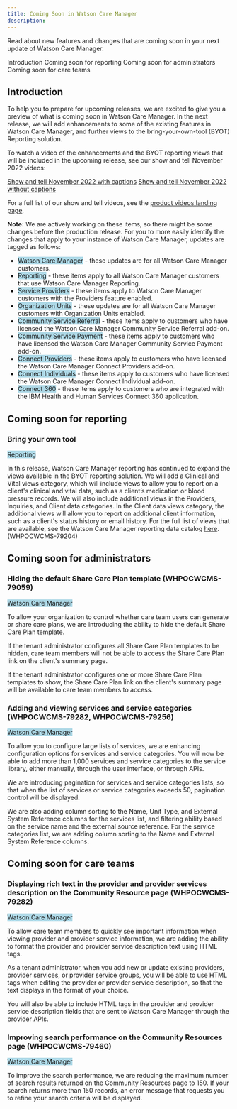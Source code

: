 ```yaml
---
title: Coming Soon in Watson Care Manager
description: 
---
```


Read about new features and changes that are coming soon in your next update of Watson Care Manager.

<AnchorLinks>
  <AnchorLink>Introduction</AnchorLink>
  <AnchorLink>Coming soon for reporting</AnchorLink>
  <AnchorLink>Coming soon for administrators</AnchorLink>
  <AnchorLink>Coming soon for care teams</AnchorLink>
</AnchorLinks>

## Introduction

To help you to prepare for upcoming releases, we are excited to give you a preview of what is coming soon in Watson Care Manager. In the next release, we will add enhancements to some of the existing features in Watson Care Manager, and further views to the bring-your-own-tool (BYOT) Reporting solution.

To watch a video of the enhancements and the BYOT reporting views that will be included in the upcoming release, see our show and tell November 2022 videos:

[Show and tell November 2022 with captions](/static/videos/show-and-tell-Nov22.mp4)
[Show and tell November 2022 without captions](/static/videos/Show-and-Tell_Nov_22_no_captions.mp4)

 For a full list of our show and tell videos, see the [product videos landing page](/videos.mdx).

**Note:** We are actively working on these items, so there might be some changes before the production release. For you to more easily identify the changes that apply to your instance of Watson Care Manager, updates are tagged as follows:

- <span style="background-color: lightblue;">Watson Care Manager</span> - these updates are for all Watson Care Manager customers.
- <span style="background-color: lightblue;">Reporting</span> - these items apply to all Watson Care Manager customers that use Watson Care Manager Reporting.
- <span style="background-color: lightblue;">Service Providers</span> - these items apply to Watson Care Manager customers with the Providers feature enabled.
- <span style="background-color: lightblue;">Organization Units</span> - these updates are for all Watson Care Manager customers with Organization Units enabled.
- <span style="background-color: lightblue;">Community Service Referral</span> - these items apply to customers who have licensed the Watson Care Manager Community Service Referral add-on.
- <span style="background-color: lightblue;">Community Service Payment</span> - these items apply to customers who have licensed the Watson Care Manager Community Service Payment add-on.
- <span style="background-color: lightblue;">Connect Providers</span> - these items apply to customers who have licensed the Watson Care Manager Connect Providers add-on.
- <span style="background-color: lightblue;">Connect Individuals</span> - these items apply to customers who have licensed the Watson Care Manager Connect Individual add-on.
- <span style="background-color: lightblue;">Connect 360</span> - these items apply to customers who are integrated with the IBM Health and Human Services Connect 360 application.

## Coming soon for reporting

### Bring your own tool

<span style="background-color: lightblue;">Reporting</span>

In this release, Watson Care Manager reporting has continued to expand the views available in the BYOT reporting solution. We will add a Clinical and Vital views category, which will include views to allow you to report on a client's clinical and vital data, such as a client’s medication or blood pressure records. We will also include additional views in the Providers, Inquiries, and Client data categories. In the Client data views category, the additional views will allow you to report on additional client information, such as a client's status history or email history. For the full list of views that are available, see the Watson Care Manager reporting data catalog [here](https://merative.github.io/wcm-reporting-datacatalog/#/). (WHPOCWCMS-79204)

## Coming soon for administrators

### Hiding the default Share Care Plan template (WHPOCWCMS-79059)

   <span style="background-color: lightblue;">Watson Care Manager</span>

To allow your organization to control whether care team users can generate or share care plans, we are introducing the ability to hide the default Share Care Plan template.

If the tenant administrator configures all Share Care Plan templates to be hidden, care team members will not be able to access the Share Care Plan link on the client's summary page.

If the tenant administrator configures one or more Share Care Plan templates to show, the Share Care Plan link on the client's summary page will be available to care team members to access.

### Adding and viewing services and service categories (WHPOCWCMS-79282, WHPOCWCMS-79256)

 <span style="background-color: lightblue;">Watson Care Manager</span>

 To allow you to configure large lists of services, we are enhancing configuration options for services and service categories. You will now be able to add more than 1,000 services and service categories to the service library, either manually, through the user interface, or through APIs.  

We are introducing pagination for services and service categories lists, so that when the list of services or service categories exceeds 50, pagination control will be displayed.

We are also adding column sorting to the Name, Unit Type, and External System Reference columns for the services list, and filtering ability based on the service name and the external source reference. For the service categories list, we are adding column sorting to the Name and External System Reference columns.

## Coming soon for care teams

### Displaying rich text in the provider and provider services description on the Community Resource page (WHPOCWCMS-79282)

<span style="background-color: lightblue;">Watson Care Manager</span>

To allow care team members to quickly see important information when viewing provider and provider service information, we are adding the ability to format the provider and provider service description text using HTML tags.  

As a tenant administrator, when you add new or update existing providers, provider services, or provider service groups, you will be able to use HTML tags when editing the provider or provider service description, so that the text displays in the format of your choice.

You will also be able to include HTML tags in the provider and provider service description fields that are sent to Watson Care Manager through the provider APIs.

### Improving search performance on the Community Resources page (WHPOCWCMS-79460)

<span style="background-color: lightblue;">Watson Care Manager</span>

To improve the search performance, we are reducing the maximum number of search results returned on the Community Resources page to 150. If your search returns more than 150 records, an error message that requests you to refine your search criteria will be displayed.
